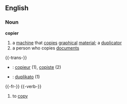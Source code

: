 ==English==
===Noun===
'''copier'''
#a [[machine]] that [[copies]] [[graphical]] [[material]]; a [[duplicator]]
#a person who copies [[document]]s

{{-trans-}}

* {{fr}} : [[copieur]] (1), [[copiste]] (2)
* {{io}} : [[duplikato]] (1) 


{{-fr-}}
{{-verb-}}
# to [[copy]]